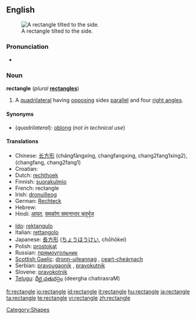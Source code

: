 {{wikipedia}}
==English==
[[Image:Geometry Rectangle.png|thumb|right|A rectangle tilted to the side.]]

===Pronunciation===
*{{audio|en-us-rectangle.ogg|Audio (US)}}

===Noun===
'''rectangle''' (''plural'' '''[[rectangles]]''')

# {{geometry}} A [[quadrilateral]] having [[opposing]] sides [[parallel]] and four [[right angle]]s.

====Synonyms====
*(''quadrilateral''): [[oblong]] (''not in technical use'')

====Translations====
{{trans-top|quadrilateral}}
*Chinese: [[长方形]] (chángfāngxíng, changfangxing, chang2fang1xing2), (changfang, chang2fang1)
*Croatian: {{t-|hr|pravokutnik|m}}
*Dutch: [[rechthoek]]
*Finnish: [[suorakulmio]]
*French: rectangle {{m}}
*Irish: [[dronuilleog]]
*German: [[Rechteck]] {{n}}
*Hebrew: {{he-translation|מלבן|malbén}} {{m}}
*Hindi: [[आयत]], [[समकोण समानान्तर चतुर्भुज]]
{{trans-mid}}
*[[Ido]]: [[rektangulo]]
*Italian: [[rettangolo]] {{m}}
*Japanese: [[長方形]] ([[ちょうほうけい]], chōhōkei)
*Polish: [[prostokąt]]
*Russian: [[прямоугольник]]
*[[Scottish Gaelic]]: [[dronn-uileannag]] {{f}}, [[ceart-cheàrnach]] {{m}}
*Serbian: [[pravougaonik]] {{m}}, [[pravokutnik]] {{m}}
*Slovene: [[pravokotnik]] {{m}}
*[[Telugu]]: [[దీర్ఘ చతురస్రం]] (deergha chatirasraM)
{{trans-bottom}}

[[Category:Shapes]]

[[fr:rectangle]]
[[io:rectangle]]
[[id:rectangle]]
[[it:rectangle]]
[[hu:rectangle]]
[[ja:rectangle]]
[[ta:rectangle]]
[[te:rectangle]]
[[vi:rectangle]]
[[zh:rectangle]]